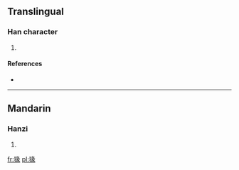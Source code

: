==Translingual==

===Han character===
{{Han char|rn=94|rad=犬|as=09|sn=12|four=4723<sub>2</sub>|canj=大竹女弓人 (KHVNO)}}

# {{defn|Han|sort=犬09}}

====References====
* {{Han ref|kx=0715.030|dkj=20538|dj=1127.040|hdz=21361.080|uh=732D|ud=29485|bh=DA75|bd=55925}}

----

==Mandarin==

===Hanzi===
{{cmn-hanzi|pin=[[yuán]] ([[yuan2]])|wg=yüan<sup>2</sup>}}

# {{defn|Mandarin|sort=犬09}}

[[fr:猭]]
[[pl:猭]]